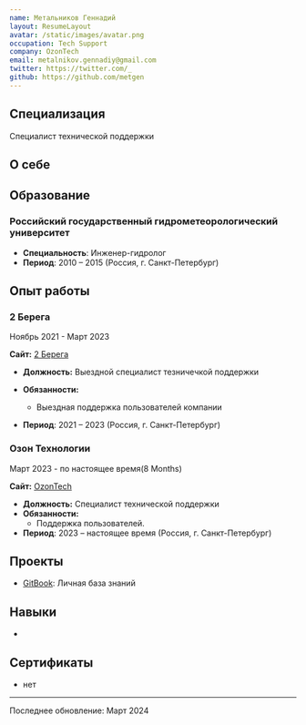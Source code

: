 ```yaml
---
name: Метальников Геннадий
layout: ResumeLayout
avatar: /static/images/avatar.png
occupation: Tech Support
company: OzonTech
email: metalnikov.gennadiy@gmail.com
twitter: https://twitter.com/_
github: https://github.com/metgen
---
```


## Специализация

Специалист технической поддержки

## О себе

## Образование

### Российский государственный гидрометеорологический университет

- **Специальность**: Инженер-гидролог
- **Период**: 2010 – 2015 (Россия, г. Санкт-Петербург)

## Опыт работы

### 2 Берега

<div className="!mt-0 text-sm italic text-gray-400">Ноябрь 2021 - Март 2023 </div>

**Сайт:** [2 Берега](https://2-berega.ru/spb/)

- **Должность:** Выездной специалист тезничечкой поддержки
- **Обязанности:**

  - Выездная поддержка пользователей компании

- **Период**: 2021 – 2023 (Россия, г. Санкт-Петербург)

### Озон Технологии

<div className="!mt-0 text-sm italic text-gray-400">Март 2023 - по настоящее время(8 Months)</div>

**Сайт:** [OzonTech](https://ozon.tech)

- **Должность:** Специалист технической поддержки
- **Обязанности:**
  - Поддержка пользователей.
- **Период**: 2023 – настоящее время (Россия, г. Санкт-Петербург)

## Проекты

- [GitBook](https://gitbook.bashell.ru): Личная база знаний

## Навыки

-

## Сертификаты

- нет

---

Последнее обновление: Март 2024
